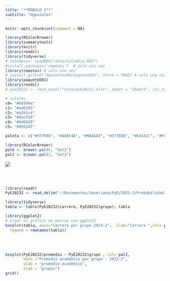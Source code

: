 ```yaml
---
title: "**MÓDULO 1**"
subtitle: "dgonzalez"
---
```




```r
knitr::opts_chunk$set(comment = NA)

library(RColorBrewer)
library(summarytools)
library(knitr)
library(readxl)
library(tidyverse)
# Colombia<- readRDS("data/Colombia.RDS")
#install.packages('remotes')  # solo una vez
library(remotes) # solo una vez
# install_github("dgonxalex80/paqueteDEG", force = TRUE) # solo una vez
library(paqueteDEG)
library(readxl)
# pye20222 <- read_excel("data/pye20222.xlsx", sheet = "Sheet4", col_types = c("text", "numeric", "text", "numeric", "text", "numeric", "numeric","numeric", "numeric"))

# colores
c0= "#b0394a"
c1= "#ad6395"
c2= "#a391c4"
c3= "#8acfe6"
c4= "#646420"
c5= "#db524f"

paleta <- c("#FF7F00", "#4DAF4A", "#984EA3", "#377EB8", "#E41A1C", "#FFFF33")

library(RColorBrewer)
pal6 <- brewer.pal(6, "Set2")
pal2 <- brewer.pal(2, "Set2")

```

![](img/banner1.png)

<br/><br/>

```r
library(readr)
PyE20232 <- read_delim("~/Documentos/Javeriana/PyE/2023-2/Probabilidad 2023-2.csv",delim = ";", escape_double = FALSE, trim_ws = TRUE)
```

```r
library(tidyverse)
tabla <- table(PyE20232$carrera, PyE20232$grupo); tabla
```

```r

library(ggplot2)
# Crear el gráfico de barras con ggplot2
barplot(tabla, main="Carrera por grupo 2023-2",  xlab="Carrera ",col= pal6,
  legend = rownames(tabla))


```

<br/><br/>


```r
boxplot(PyE20232$promedio ~ PyE20232$grupo , col= pal2,
        main ="Promedio académico por grupo - 2023-2",
        ylab = "promedio académico",
        xlab = "grupos")
grid()
```

